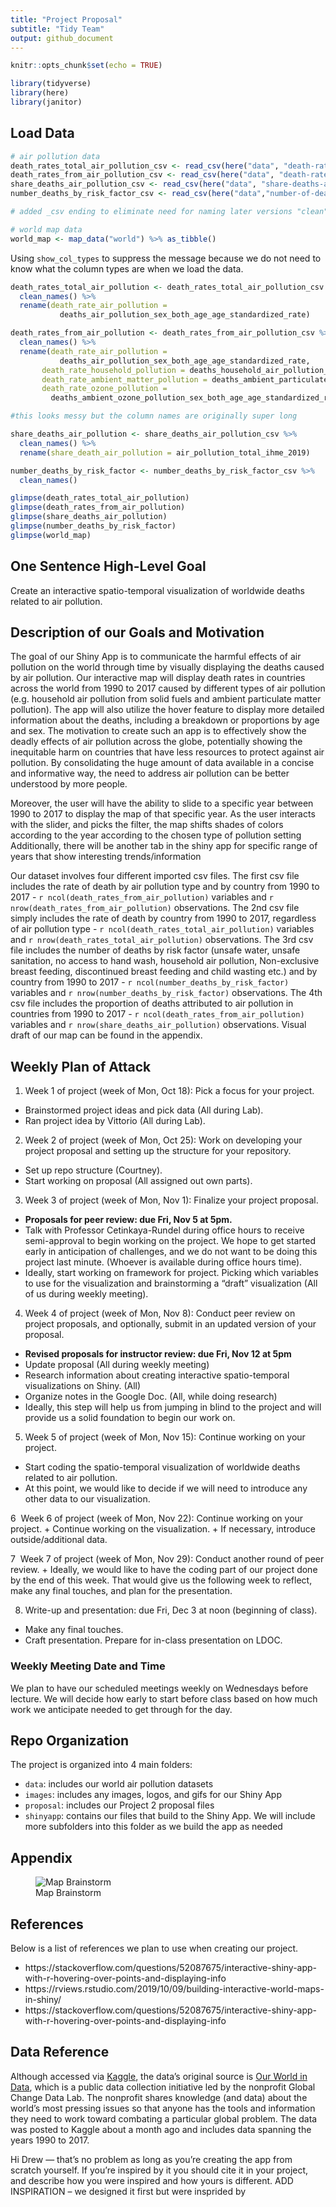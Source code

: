```yaml
---
title: "Project Proposal"
subtitle: "Tidy Team"
output: github_document
---
```


```r
knitr::opts_chunk$set(echo = TRUE)

library(tidyverse)
library(here)
library(janitor)
```

## Load Data 

```r
# air pollution data
death_rates_total_air_pollution_csv <- read_csv(here("data", "death-rates-total-air-pollution.csv"), show_col_types = FALSE)
death_rates_from_air_pollution_csv <- read_csv(here("data", "death-rates-from-air-pollution.csv"), show_col_types = FALSE)
share_deaths_air_pollution_csv <- read_csv(here("data", "share-deaths-air-pollution.csv"), show_col_types = FALSE)
number_deaths_by_risk_factor_csv <- read_csv(here("data","number-of-deaths-by-risk-factor.csv"), show_col_types = FALSE)

# added _csv ending to eliminate need for naming later versions "clean"

# world map data 
world_map <- map_data("world") %>% as_tibble()
```

Using `show_col_types` to suppress the message because we do not need to know what the column types are when we load the data. 

```r
death_rates_total_air_pollution <- death_rates_total_air_pollution_csv %>%
  clean_names() %>% 
  rename(death_rate_air_pollution = 
           deaths_air_pollution_sex_both_age_age_standardized_rate)

death_rates_from_air_pollution <- death_rates_from_air_pollution_csv %>%
  clean_names() %>% 
  rename(death_rate_air_pollution = 
           deaths_air_pollution_sex_both_age_age_standardized_rate, 
       death_rate_household_pollution = deaths_household_air_pollution_from_solid_fuels_sex_both_age_age_standardized_rate, 
       death_rate_ambient_matter_pollution = deaths_ambient_particulate_matter_pollution_sex_both_age_age_standardized_rate, 
       death_rate_ozone_pollution = 
         deaths_ambient_ozone_pollution_sex_both_age_age_standardized_rate)

#this looks messy but the column names are originally super long 

share_deaths_air_pollution <- share_deaths_air_pollution_csv %>% 
  clean_names() %>% 
  rename(share_death_air_pollution = air_pollution_total_ihme_2019)

number_deaths_by_risk_factor <- number_deaths_by_risk_factor_csv %>% 
  clean_names()
```


```r
glimpse(death_rates_total_air_pollution)
glimpse(death_rates_from_air_pollution)
glimpse(share_deaths_air_pollution)
glimpse(number_deaths_by_risk_factor)
glimpse(world_map)
```

## One Sentence High-Level Goal

Create an interactive spatio-temporal visualization of worldwide deaths related to air pollution. 

## Description of our Goals and Motivation 

The goal of our Shiny App is to communicate the harmful effects of air pollution on the world through time by visually displaying the deaths caused by air pollution. Our interactive map will display death rates in countries across the world from 1990 to 2017 caused by different types of air pollution (e.g. household air pollution from solid fuels and ambient particulate matter pollution). The app will also utilize the hover feature to display more detailed information about the deaths, including a breakdown or proportions by age and sex. The motivation to create such an app is to effectively show the deadly effects of air pollution across the globe, potentially showing the inequitable harm on countries that have less resources to protect against air pollution. By consolidating the huge amount of data available in a concise and informative way, the need to address air pollution can be better understood by more people.

Moreover, the user will have the ability to slide to a specific year between 1990 to 2017 to display the map of that specific year. As the user interacts with the slider, and picks the filter, the map shifts shades of colors according to the year according to the chosen type of pollution setting Additionally, there will be another tab in the shiny app for specific range of years that show interesting trends/information

Our dataset involves four different imported csv files. The first csv file includes the rate of death by air pollution type and by country from 1990 to 2017 - `r ncol(death_rates_from_air_pollution)` variables and `r nrow(death_rates_from_air_pollution)` observations. The 2nd csv file simply includes the rate of death by country from 1990 to 2017, regardless of air pollution type - `r ncol(death_rates_total_air_pollution)` variables and `r nrow(death_rates_total_air_pollution)` observations. The 3rd csv file includes the number of deaths by risk factor (unsafe water, unsafe sanitation, no access to hand wash, household air pollution, Non-exclusive breast feeding, discontinued breast feeding and child wasting etc.) and by country from 1990 to 2017 - `r ncol(number_deaths_by_risk_factor)` variables and `r nrow(number_deaths_by_risk_factor)` observations. The 4th csv file includes the proportion of deaths attributed to air pollution in countries from 1990 to 2017 -  `r ncol(death_rates_from_air_pollution)` variables and `r nrow(share_deaths_air_pollution)` observations. Visual draft of our map can be found in the appendix.


## Weekly Plan of Attack

1. Week 1 of project (week of Mon, Oct 18): Pick a focus for your project.
  + Brainstormed project ideas and pick data (All during Lab). 
  + Ran project idea by Vittorio (All during Lab).

2. Week 2 of project (week of Mon, Oct 25): Work on developing your project proposal and setting up the structure for your repository.
  + Set up repo structure (Courtney).
  + Start working on proposal (All assigned out own parts).

3. Week 3 of project (week of Mon, Nov 1): Finalize your project proposal.
  + **Proposals for peer review: due Fri, Nov 5 at 5pm.**
  + Talk with Professor Cetinkaya-Rundel during office hours to receive semi-approval to begin working on the project. We hope to get started early in anticipation of challenges, and we do not want to be doing this project last minute. (Whoever is available during office hours time).
  + Ideally, start working on framework for project. Picking which variables to use for the visualization and brainstorming a "draft" visualization (All of us during weekly meeting).

4. Week 4 of project (week of Mon, Nov 8): Conduct peer review on project proposals, and optionally, submit in an updated version of your proposal.
  + **Revised proposals for instructor review: due Fri, Nov 12 at 5pm**
  + Update proposal (All during weekly meeting)
  + Research information about creating interactive spatio-temporal visualizations on Shiny. (All)
  + Organize notes in the Google Doc. (All, while doing research)
  + Ideally, this step will help us from jumping in blind to the project and will provide us a solid foundation to begin our work on. 

5. Week 5 of project (week of Mon, Nov 15): Continue working on your project.
  + Start coding the spatio-temporal visualization of worldwide deaths related to air pollution. 
  + At this point, we would like to decide if we will need to introduce any other data to our visualization. 

6  Week 6 of project (week of Mon, Nov 22): Continue working on your project.
  + Continue working on the visualization. 
  + If necessary, introduce outside/additional data. 

7  Week 7 of project (week of Mon, Nov 29): Conduct another round of peer review.
  + Ideally, we would like to have the coding part of our project done by the end of this week. That would give us the following week to reflect, make any final touches, and plan for the presentation. 

8. Write-up and presentation: due Fri, Dec 3 at noon (beginning of class).
  + Make any final touches. 
  + Craft presentation. Prepare for in-class presentation on LDOC. 

### Weekly Meeting Date and Time 

We plan to have our scheduled meetings weekly on Wednesdays before lecture. We will decide how early to start before class based on how much work we anticipate needed to get through for the day.

## Repo Organization

The project is organized into 4 main folders: 

* `data`: includes our world air pollution datasets
* `images`: includes any images, logos, and gifs for our Shiny App
* `proposal`: includes our Project 2 proposal files
* `shinyapp`: contains our files that build to the Shiny App. We will include more subfolders into this folder as we build the app as needed

## Appendix

![Map Brainstorm](../images/map_brainstorm.jpg)

## References 

Below is a list of references we plan to use when creating our project. 

* https://stackoverflow.com/questions/52087675/interactive-shiny-app-with-r-hovering-over-points-and-displaying-info
* https://rviews.rstudio.com/2019/10/09/building-interactive-world-maps-in-shiny/
* https://stackoverflow.com/questions/52087675/interactive-shiny-app-with-r-hovering-over-points-and-displaying-info

## Data Reference 

Although accessed via [Kaggle](https://www.kaggle.com/pavan9065/air-pollution), the data's original source is [Our World in Data](https://ourworldindata.org/), which is a public data collection initiative led by the nonprofit Global Change Data Lab. The nonprofit shares knowledge (and data) about the world's most pressing issues so that anyone has the tools and information they need to work toward combating a particular global problem. The data was posted to Kaggle about a month ago and includes data spanning the years 1990 to 2017.

Hi Drew — that’s no problem as long as you’re creating the app from scratch yourself. If you’re inspired by it you should cite it in your project, and describe how you were inspired and how yours is different. ADD INSPIRATION -- we designed it first but were insprided by
